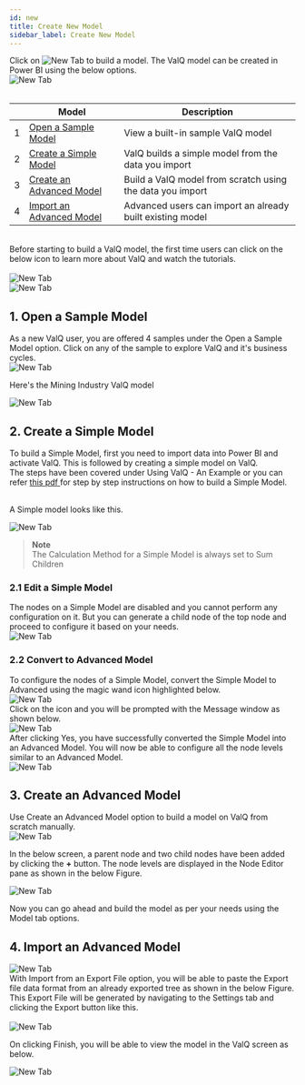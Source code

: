```yaml
---
id: new
title: Create New Model
sidebar_label: Create New Model
---
```



<div style={{textAlign: 'justify'}}>
Click on <img alt="New Tab" src={useBaseUrl('/doc-images/model/new icon.png')} width={58} height={35} /> to build a model.
The ValQ model can be created in Power BI using the below options.
</ div> <br />

<div style={{textAlign: 'center'}}>
  <Zoom>
<img alt="New Tab" src={useBaseUrl('/doc-images/model/new1.png')} />
  </Zoom>
</div> <br />

<div style={{textAlign: 'justify'}} className="table-center">

|   | Model                            | Description                                                                                                                                                                                                                                                                                                                                                                                                                                                |
|---|----------------------------------|---------------------------------------------------------------------------------------|
| 1 | [Open a Sample Model](#1-open-a-sample-model)           | View a built-in sample ValQ model  |
| 2 | [Create a Simple Model](#2-create-a-simple-model)       | ValQ builds a simple model from the data you import  |
| 3 | [Create an Advanced Model](#3-create-an-advanced-model) | Build a ValQ model from scratch using the data you import  |
| 4 | [Import an Advanced Model](#4-import-an-advanced-model) | Advanced users can import an already built existing model  |

</div> <br />

<div style={{textAlign: 'justify'}}>
Before starting to build a ValQ model, the first time users can click on the below icon to learn more about ValQ and watch the tutorials.
</div> <br />

<div style={{textAlign: 'center'}}>
  <Zoom>
<img alt="New Tab" src={useBaseUrl('/doc-images/model/new21.png')}/>
  </Zoom>
</div>

<div style={{textAlign: 'center'}}>
  <Zoom>
<img alt="New Tab" src={useBaseUrl('/doc-images/model/new22.png')}/>
  </Zoom>
</div>

## 1. Open a Sample Model

<div style={{textAlign: 'justify'}}>
As a new ValQ user, you are offered 4 samples under the Open a Sample Model option. 
Click on any of the sample to explore ValQ and it's business cycles. 
</ div> <br />

<div style={{textAlign: 'center'}}>
  <Zoom>
<img alt="New Tab" src={useBaseUrl('/doc-images/model/new2.png')} />
  </Zoom>
</ div> <br />

Here's the Mining Industry ValQ model

<div style={{textAlign: 'center'}}>
  <Zoom>
<img alt="New Tab" src={useBaseUrl('/doc-images/model/new3.png')} />
  </Zoom>
</ div>

## 2. Create a Simple Model

<div style={{textAlign: 'justify'}}>
To build a Simple Model, first you need to import data into Power BI and activate ValQ. This is followed by creating a
simple model on ValQ.
</ div> <br />

<div style={{textAlign: 'justify'}}>
The steps have been covered under <Link to={useBaseUrl('docs/intro/model')}> Using ValQ - An Example </Link> 
or you can refer <a href="https://valq.com/wp-content/uploads/valq-for-microsoft-power-bi-beginners-tutorial.pdf" target="_blank"> this pdf </a> 
 for step by step instructions on how to build a Simple Model. <br />
</ div> <br />

A Simple model looks like this.

<div style={{textAlign: 'center'}}>
  <Zoom>
<img alt="New Tab" src={useBaseUrl('/doc-images/model/new4.png')} />
  </Zoom>
</ div> <br />

> **Note** <br />
The Calculation Method for a Simple Model is always set to Sum Children

### 2.1 Edit a Simple Model

<div style={{textAlign: 'justify'}}>
The nodes on a Simple Model are disabled and you cannot perform any configuration on it. 
But you can generate a child node of the top node and proceed to configure it based on your needs.
</ div> <br />

<div style={{textAlign: 'center'}}>
  <Zoom>
<img alt="New Tab" src={useBaseUrl('/doc-images/model/new11.png')} />
  </Zoom>
</ div>

### 2.2 Convert to Advanced Model 

<div style={{textAlign: 'justify'}}>
To configure the nodes of a Simple Model, convert the Simple Model to Advanced using the magic wand icon highlighted below.
</ div> <br />

<div style={{textAlign: 'center'}}>
  <Zoom>
<img alt="New Tab" src={useBaseUrl('/doc-images/model/new13.png')} />
  </Zoom>
</ div> <br />  

<div style={{textAlign: 'justify'}}>
Click on the icon and you will be prompted with the Message window as shown below.
</ div> <br />

<div style={{textAlign: 'center'}}>
  <Zoom>
<img alt="New Tab" src={useBaseUrl('/doc-images/model/new14.png')} />
  </Zoom>
</ div> <br />

<div style={{textAlign: 'justify'}}>
After clicking Yes, you have successfully converted the Simple Model into an Advanced Model.
You will now be able to configure all the node levels similar to an Advanced Model.
</ div> <br />

<div style={{textAlign: 'center'}}>
  <Zoom>
<img alt="New Tab" src={useBaseUrl('/doc-images/model/new15.png')} />
  </Zoom>
</ div> <br />

## 3. Create an Advanced Model

<div style={{textAlign: 'justify'}}>
Use Create an Advanced Model option to build a model on ValQ from scratch manually. 
</ div> <br />

<div style={{textAlign: 'center'}}>
  <Zoom>
<img alt="New Tab" src={useBaseUrl('/doc-images/model/new18.png')} />
  </Zoom>
</ div> <br />

In the below screen, a parent node and two child nodes have been added by clicking the **+** button.
The node levels are displayed in the Node Editor pane as shown in the below Figure.

<div style={{textAlign: 'center'}}>
  <Zoom>
<img alt="New Tab" src={useBaseUrl('/doc-images/model/new19.png')} />
  </Zoom>
</ div> <br />

Now you can go ahead and build the model as per your needs using the Model tab options.

## 4. Import an Advanced Model

<div style={{textAlign: 'center'}}>
  <Zoom>
<img alt="New Tab" src={useBaseUrl('/doc-images/model/new20.png')} />
  </Zoom>
</ div> <br />

<div style={{textAlign: 'justify'}}>
With Import from an Export File option, you will be able to
paste the Export file data format from an already exported tree as
shown in the below Figure. This Export File will be generated by
navigating to the Settings tab and clicking the Export button like <Link to={useBaseUrl('docs/model/general#1-export')}> this</Link>.
</div> <br /> 

<div style={{textAlign: 'center'}}>
  <Zoom>
<img alt="New Tab" src={useBaseUrl('/doc-images/model/new23.png')} />
  </Zoom>
</ div> <br />

On clicking Finish, you will be able to view the model in the ValQ screen as below.

<div style={{textAlign: 'center'}}>
  <Zoom>
<img alt="New Tab" src={useBaseUrl('/doc-images/model/new24.png')} />
  </Zoom>
</ div> <br />
